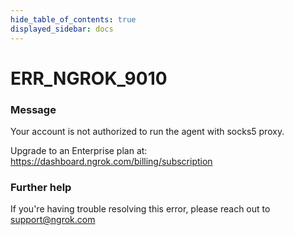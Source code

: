 ```yaml
---
hide_table_of_contents: true
displayed_sidebar: docs
---
```



# ERR_NGROK_9010

### Message

Your account is not authorized to run the agent with socks5 proxy.

Upgrade to an Enterprise plan at: https://dashboard.ngrok.com/billing/subscription

<ErrorDetails error="err_ngrok_9010" />

### Further help

If you're having trouble resolving this error, please reach out to [support@ngrok.com](mailto:support@ngrok.com?subject=Help%20with%20ERR_NGROK_9010)
